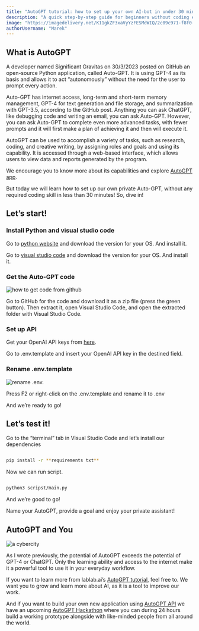 ```yaml
---
title: "AutoGPT tutorial: how to set up your own AI-bot in under 30 minutes"
description: "A quick step-by-step guide for beginners without coding experience who want to set up AutoGPT on their own computers and try out its potential"
image: "https://imagedelivery.net/K11gkZF3xaVyYzFESMdWIQ/2c09c971-f8f0-4107-a034-016156596300/full"
authorUsername: "Marek"
---
```



## What is AutoGPT

A developer named Significant Gravitas on 30/3/2023 posted on GitHub an open-source Python application, called Auto-GPT. It is using GPT-4 as its basis and allows it to act “autonomously” without the need for the user to prompt every action. 

Auto-GPT has internet access, long-term and short-term memory management, GPT-4 for text generation and file storage, and summarization with GPT-3.5, according to the GitHub post. Anything you can ask ChatGPT, like debugging code and writing an email, you can ask Auto-GPT. However, you can ask Auto-GPT to complete even more advanced tasks, with fewer prompts and it will first make a plan of achieving it and then will execute it.

AutoGPT can be used to accomplish a variety of tasks, such as research, coding, and creative writing, by assigning roles and goals and using its capability. It is accessed through a web-based interface, which allows users to view data and reports generated by the program.

We encourage you to know more about its capabilities and explore [AutoGPT app](https://lablab.ai/apps/tech/autogpt). 

But today we will learn how to set up our own private Auto-GPT, without any required coding skill in less than 30 minutes! So, dive in!

## Let’s start!

### Install Python and visual studio code

Go to [python website](https://www.python.org/downloads/) and download the version for your OS. And install it.

Go to [visual studio code](https://code.visualstudio.com/) and download the version for your OS. And install it.

### Get the Auto-GPT code

<Img src="https://imagedelivery.net/K11gkZF3xaVyYzFESMdWIQ/b86d93bb-03d7-48a5-9ae3-908aef9ccf00/full" alt="how to get code from github" />

Go to GitHub for the code and download it as a zip file (press the green button). Then extract it, open Visual Studio Code, and open the extracted folder with Visual Studio Code.

### Set up API

Get your OpenAI API keys from [here](https://platform.openai.com/account/api-keys).

Go to .env.template and insert your OpenAI API key in the destined field.

### Rename .env.template

<Img src="https://imagedelivery.net/K11gkZF3xaVyYzFESMdWIQ/2b2a954d-2b37-49d8-2221-160343107400/full" alt="rename .env." />

Press F2 or right-click on the .env.template and rename it to .env

And we’re ready to go!

## Let’s test it!

Go to the “terminal” tab in Visual Studio Code and let’s install our dependencies

```bash

pip install -r **requirements txt**

```

Now we can run script.

```bash

python3 scripst/main.py

```

And we’re good to go!

Name your AutoGPT, provide a goal and enjoy your private assistant!


## AutoGPT and You
<Img src="https://imagedelivery.net/K11gkZF3xaVyYzFESMdWIQ/d2dbed81-c97e-424b-5733-5343caf46300/full" alt="a cybercity" />

As I wrote previously, the potential of AutoGPT exceeds the potential of GPT-4 or ChatGPT. Only the learning ability and access to the internet make it a powerful tool to use it in your everyday workflow.

If you want to learn more from lablab.ai’s [AutoGPT tutorial](https://lablab.ai/tech/autogpt), feel free to. We want you to grow and learn more about AI, as it is a tool to improve our work.

And if you want to build your own new application using [AutoGPT API](https://lablab.ai/tech/autogpt) we have an upcoming [AutoGPT Hackathon](https://lablab.ai/event/autonomous-gpt-agents-hackathon) where you can during 24 hours build a working prototype alongside with like-minded people from all around the world.
